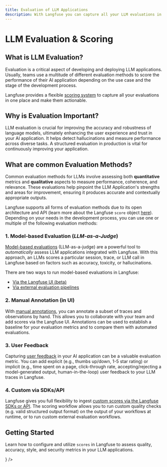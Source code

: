 ```yaml
---
title: Evaluation of LLM Applications
description: With Langfuse you can capture all your LLM evaluations in one place. You can combine a variety of different evaluation metrics like model-based evaluations, manual annotations or user feedback. This allows you to measure quality, tonality, factual accuracy, completeness, and other dimensions of your LLM application.
---
```


# LLM Evaluation & Scoring

## What is LLM Evaluation?

Evaluation is a critical aspect of developing and deploying LLM applications. Usually, teams use a multitude of different evaluation methods to score the performance of their AI application depending on the use case and the stage of the development process.

Langfuse provides a flexible [scoring system](/docs/scores/getting-started) to capture all your evaluations in one place and make them actionable.

## Why is Evaluation Important?

LLM evaluation is crucial for improving the accuracy and robustness of language models, ultimately enhancing the user experience and trust in your AI application. It helps detect hallucinations and measure performance across diverse tasks. A structured evaluation in production is vital for continuously improving your application.

## What are common Evaluation Methods?

Common evaluation methods for LLMs involve assessing both **quantitative** metrics and **qualitative** aspects to measure performance, coherence, and relevance. These evaluations help pinpoint the LLM Application's strengths and areas for improvement, ensuring it produces accurate and contextually appropriate outputs.

Langfuse supports all forms of evaluation methods due to its open architecture and API (learn more about the Langfuse `score` object [here](/docs/scores/getting-started)). Depending on your needs in the development process, you can use one or multiple of the following evaluation methods:

### 1. Model-based Evaluation (_LLM-as-a-Judge_)

[Model-based evaluations](/docs/scores/model-based-evals) (LLM-as-a-judge) are a powerful tool to _automatically_ assess LLM applications integrated with Langfuse. With this approach, an LLMs scores a particular session, trace, or LLM call in Langfuse based on factors such as accuracy, toxicity, or hallucinations.

There are two ways to run model-based evaluations in Langfuse:

- [Via the Langfuse UI (beta)](/docs/scores/model-based-evals#ui)
- [Via external evaluation pipelines](/docs/scores/model-based-evals#evaluation-pipeline)

### 2. Manual Annotation (in UI)

With [manual annotations](/docs/scores/annotation), you can annotate a subset of traces and observations by hand. This allows you to collaborate with your team and add scores via the Langfuse UI. Annotations can be used to establish a baseline for your evaluation metrics and to compare them with automated evaluations.

### 3. User Feedback

Capturing [user feedback](/docs/scores/user-feedback) in your AI application can be a valuable evaluation metric. You can add explicit (e.g., thumbs up/down, 1-5 star rating) or implicit (e.g., time spent on a page, click-through rate, accepting/rejecting a model-generated output, human-in-the-loop) user feedback to your LLM traces in Langfuse.

### 4. Custom via SDKs/API

Langfuse gives you full flexibility to ingest [custom scores via the Langfuse SDKs or API](/docs/scores/custom). The scoring workflow allows you to run custom quality checks (e.g. valid structured output format) on the output of your workflows at runtime, or to run custom external evaluation workflows.

## Getting Started

Learn how to configure and utilize `scores` in Langfuse to assess quality, accuracy, style, and security metrics in your LLM applications.


<Cards num={3}>
  <Card
    title="Getting Started with Langfuse Scoring"
    href="/docs/scores/getting-started"
    icon={<FileCode />}
  />
</Cards>
